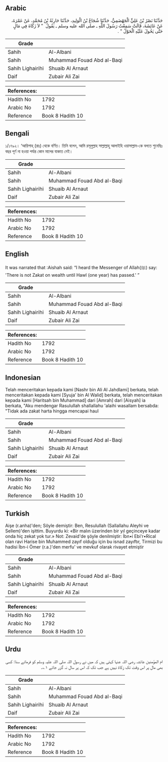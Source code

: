 ## Arabic


<div dir="rtl" lang="ar" style={{fontSize:'larger',backgroundColor:'#f8f9fa',padding:20}}>
حَدَّثَنَا نَصْرُ بْنُ عَلِيٍّ الْجَهْضَمِيُّ، حَدَّثَنَا شُجَاعُ بْنُ الْوَلِيدِ، حَدَّثَنَا حَارِثَةُ بْنُ مُحَمَّدٍ، عَنْ عَمْرَةَ، عَنْ عَائِشَةَ، قَالَتْ سَمِعْتُ رَسُولَ اللَّهِ ـ صلى الله عليه وسلم ـ يَقُولُ ‏ "‏ لاَ زَكَاةَ فِي مَالٍ حَتَّى يَحُولَ عَلَيْهِ الْحَوْلُ ‏"‏ ‏.‏
</div>
<div style={{backgroundColor:'#f8f9fa',padding:20, marginBottom: 10}}><table> <thead> <tr> <th>Grade</th> <th></th> </tr> </thead> <tbody> <tr><td>Sahih</td><td>Al-Albani</td></tr><tr><td>Sahih</td><td>Muhammad Fouad Abd al-Baqi</td></tr><tr><td>Sahih Lighairihi</td><td>Shuaib Al Arnaut</td></tr><tr><td>Daif</td><td>Zubair Ali Zai</td></tr></tbody></table><table> <thead> <tr> <th>References:</th> <th></th> </tr> </thead> <tbody><tr><td>Hadith No</td><td>1792</td></tr><tr><td>Arabic No</td><td>1792</td></tr><tr><td>Reference</td><td>Book 8 Hadith 10</td></tr></tbody></table></div>

## Bengali


<div dir="ltr" lang="bn" style={{fontSize:'larger',backgroundColor:'#f8f9fa',padding:20}}>
১/১৭৯২। ‘আয়িশাহ্ (রাঃ) থেকে বর্ণিত। তিনি বলেন, আমি রসূলুল্লাহ সাল্লাল্লাহু আলাইহি ওয়াসাল্লাম-কে বলতে শুনেছিঃ বছর পূর্ণ না হওয়া পর্যন্ত কোন মালের যাকাত নেই।
</div>
<div style={{backgroundColor:'#f8f9fa',padding:20, marginBottom: 10}}><table> <thead> <tr> <th>Grade</th> <th></th> </tr> </thead> <tbody> <tr><td>Sahih</td><td>Al-Albani</td></tr><tr><td>Sahih</td><td>Muhammad Fouad Abd al-Baqi</td></tr><tr><td>Sahih Lighairihi</td><td>Shuaib Al Arnaut</td></tr><tr><td>Daif</td><td>Zubair Ali Zai</td></tr></tbody></table><table> <thead> <tr> <th>References:</th> <th></th> </tr> </thead> <tbody><tr><td>Hadith No</td><td>1792</td></tr><tr><td>Arabic No</td><td>1792</td></tr><tr><td>Reference</td><td>Book 8 Hadith 10</td></tr></tbody></table></div>

## English


<div dir="ltr" lang="en" style={{fontSize:'larger',backgroundColor:'#f8f9fa',padding:20}}>
It was narrated that :Aishah said: “I heard the Messenger of Allah(ﷺ) say: 'There is not Zakat on wealth until Hawl (one year) has passed.' ”
</div>
<div style={{backgroundColor:'#f8f9fa',padding:20, marginBottom: 10}}><table> <thead> <tr> <th>Grade</th> <th></th> </tr> </thead> <tbody> <tr><td>Sahih</td><td>Al-Albani</td></tr><tr><td>Sahih</td><td>Muhammad Fouad Abd al-Baqi</td></tr><tr><td>Sahih Lighairihi</td><td>Shuaib Al Arnaut</td></tr><tr><td>Daif</td><td>Zubair Ali Zai</td></tr></tbody></table><table> <thead> <tr> <th>References:</th> <th></th> </tr> </thead> <tbody><tr><td>Hadith No</td><td>1792</td></tr><tr><td>Arabic No</td><td>1792</td></tr><tr><td>Reference</td><td>Book 8 Hadith 10</td></tr></tbody></table></div>

## Indonesian


<div dir="ltr" lang="id" style={{fontSize:'larger',backgroundColor:'#f8f9fa',padding:20}}>
Telah menceritakan kepada kami [Nashr bin Ali Al Jahdlami] berkata, telah menceritakan kepada kami [Syuja' bin Al Walid] berkata, telah menceritakan kepada kami [Haritsah bin Muhammad] dari [Amrah] dari [Aisyah] ia berkata, "Aku mendengar Rasulullah shallallahu 'alaihi wasallam bersabda: "Tidak ada zakat harta hingga mencapai haul
</div>
<div style={{backgroundColor:'#f8f9fa',padding:20, marginBottom: 10}}><table> <thead> <tr> <th>Grade</th> <th></th> </tr> </thead> <tbody> <tr><td>Sahih</td><td>Al-Albani</td></tr><tr><td>Sahih</td><td>Muhammad Fouad Abd al-Baqi</td></tr><tr><td>Sahih Lighairihi</td><td>Shuaib Al Arnaut</td></tr><tr><td>Daif</td><td>Zubair Ali Zai</td></tr></tbody></table><table> <thead> <tr> <th>References:</th> <th></th> </tr> </thead> <tbody><tr><td>Hadith No</td><td>1792</td></tr><tr><td>Arabic No</td><td>1792</td></tr><tr><td>Reference</td><td>Book 8 Hadith 10</td></tr></tbody></table></div>

## Turkish


<div dir="ltr" lang="tr" style={{fontSize:'larger',backgroundColor:'#f8f9fa',padding:20}}>
Aişe (r.anha)'den; Söyle demiştir: Ben, Resulullah (Sallallahu Aleyhi ve Sellem)'den işittim. Buyurdu ki: «Bir malın üzerinden bir yıl geçinceye kadar onda hiç zekat yok tur.» Not: Zevaid'de şöyle denilmiştir: İbn•i Ebi'r•Rical olan ravi Harise bin Muhammed zayıf olduğu için bu isnad zayıftır, Tirmizi bu hadisi İbn-i Ömer (r.a.)'den merfu' ve mevkuf olarak rivayet etmiştir
</div>
<div style={{backgroundColor:'#f8f9fa',padding:20, marginBottom: 10}}><table> <thead> <tr> <th>Grade</th> <th></th> </tr> </thead> <tbody> <tr><td>Sahih</td><td>Al-Albani</td></tr><tr><td>Sahih</td><td>Muhammad Fouad Abd al-Baqi</td></tr><tr><td>Sahih Lighairihi</td><td>Shuaib Al Arnaut</td></tr><tr><td>Daif</td><td>Zubair Ali Zai</td></tr></tbody></table><table> <thead> <tr> <th>References:</th> <th></th> </tr> </thead> <tbody><tr><td>Hadith No</td><td>1792</td></tr><tr><td>Arabic No</td><td>1792</td></tr><tr><td>Reference</td><td>Book 8 Hadith 10</td></tr></tbody></table></div>

## Urdu


<div dir="rtl" lang="ur" style={{fontSize:'larger',backgroundColor:'#f8f9fa',padding:20}}>
ام المؤمنین عائشہ رضی اللہ عنہا کہتی ہیں کہ میں نے رسول اللہ صلی اللہ علیہ وسلم کو فرماتے سنا: کسی بھی مال پر اس وقت تک زکاۃ نہیں ہے جب تک کہ اس پر سال نہ گزر جائے ۱؎۔
</div>
<div style={{backgroundColor:'#f8f9fa',padding:20, marginBottom: 10}}><table> <thead> <tr> <th>Grade</th> <th></th> </tr> </thead> <tbody> <tr><td>Sahih</td><td>Al-Albani</td></tr><tr><td>Sahih</td><td>Muhammad Fouad Abd al-Baqi</td></tr><tr><td>Sahih Lighairihi</td><td>Shuaib Al Arnaut</td></tr><tr><td>Daif</td><td>Zubair Ali Zai</td></tr></tbody></table><table> <thead> <tr> <th>References:</th> <th></th> </tr> </thead> <tbody><tr><td>Hadith No</td><td>1792</td></tr><tr><td>Arabic No</td><td>1792</td></tr><tr><td>Reference</td><td>Book 8 Hadith 10</td></tr></tbody></table></div>